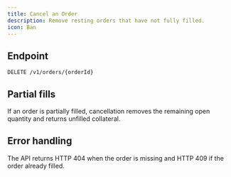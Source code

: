 ```yaml
---
title: Cancel an Order
description: Remove resting orders that have not fully filled.
icon: Ban
---
```


## Endpoint

`DELETE /v1/orders/{orderId}`

## Partial fills

If an order is partially filled, cancellation removes the remaining open quantity and returns unfilled collateral.

## Error handling

The API returns HTTP 404 when the order is missing and HTTP 409 if the order already filled.
